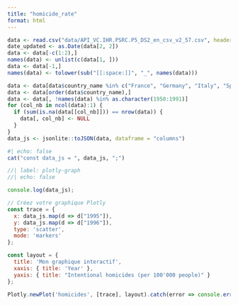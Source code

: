 ```yaml
---
title: "homicide_rate"
format: html
---
```


<script src="https://cdn.plot.ly/plotly-latest.min.js"></script>

```r
data <- read.csv("data/API_VC.IHR.PSRC.P5_DS2_en_csv_v2_57.csv", header = FALSE, comment.char = "#")
date_updated <- as.Date(data[2, 2])
data <- data[-c(1:2),]
names(data) <- unlist(c(data[1, ]))
data <- data[-1,]
names(data) <- tolower(sub("[[:space:]]", "_", names(data)))

data <- data[data$country_name %in% c("France", "Germany", "Italy", "Spain", "Switzerland", "United Kingdom"), ]
data <- data[order(data$country_name),]
data <- data[, !names(data) %in% as.character(1950:1991)]
for (col_nb in ncol(data):1) {
  if (sum(is.na(data[[col_nb]])) == nrow(data)) {
    data[, col_nb] <- NULL
  }
}
data_js <- jsonlite::toJSON(data, dataframe = "columns")
```

```r
#| echo: false
cat("const data_js = ", data_js, ";")
```

<div id="homicides">
```js
//| label: plotly-graph
//| echo: false

console.log(data_js);

// Créez votre graphique Plotly
const trace = {
  x: data_js.map(d => d["1995"]),
  y: data_js.map(d => d["1996"]),
  type: 'scatter',
  mode: 'markers'
};

const layout = {
  title: 'Mon graphique interactif',
  xaxis: { title: 'Year' },
  yaxis: { title: "Intentional homicides (per 100'000 people)" }
};

Plotly.newPlot('homicides', [trace], layout).catch(error => console.error(error));
```
</div>